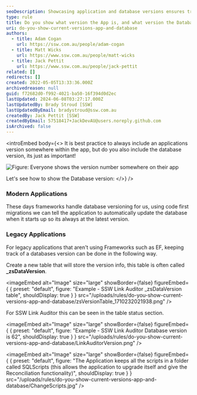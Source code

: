 ```yaml
---
seoDescription: Showcasing application and database versions ensures transparency and facilitates updates, while modern frameworks handle versioning through code-first migrations.
type: rule
title: Do you show what version the App is, and what version the Database is?
uri: do-you-show-current-versions-app-and-database
authors:
  - title: Adam Cogan
    url: https://ssw.com.au/people/adam-cogan
  - title: Matt Wicks
    url: https://www.ssw.com.au/people/matt-wicks
  - title: Jack Pettit
    url: https://www.ssw.com.au/people/jack-pettit
related: []
redirects: []
created: 2022-05-05T13:33:36.000Z
archivedreason: null
guid: f72682d0-f992-4021-ba50-16f394d0d2ec
lastUpdated: 2024-06-08T03:27:17.000Z
lastUpdatedBy: Brady Stroud [SSW]
lastUpdatedByEmail: bradystroud@ssw.com.au
createdBy: Jack Pettit [SSW]
createdByEmail: 57518417+JackDevAU@users.noreply.github.com
isArchived: false
---
```


<introEmbed
  body={<>
It is best practice to always include an applications version somewhere within the app, but do you also include the database version, its just as important!

![Figure: Everyone shows the version number somewhere on their app](/uploads/rules/do-you-show-current-versions-app-and-database/LinkAuditor.png)

Let's see how to show the Database version:
  </>}
/>
### Modern Applications

These days frameworks handle database versioning for us, using code first migrations we can tell the application to automatically update the database when it starts up so its always at the latest version.

### Legacy Applications

For legacy applications that aren't using Frameworks such as EF, keeping track of a databases version can be done in the following way.

Create a new table that will store the version info, this table is often called **\_zsDataVersion**.

<imageEmbed
  alt="Image"
  size="large"
  showBorder={false}
  figureEmbed={ {
    preset: "default",
    figure: "Example - SSW Link Auditor _zsDataVersion table",
    shouldDisplay: true
  } }
  src="/uploads/rules/do-you-show-current-versions-app-and-database/zsVersionTable_1710232021938.png"
/>

For SSW Link Auditor this can be seen in the table status section.

<imageEmbed
  alt="Image"
  size="large"
  showBorder={false}
  figureEmbed={ {
    preset: "default",
    figure: "Example - SSW Link Auditor Database version is 62",
    shouldDisplay: true
  } }
  src="/uploads/rules/do-you-show-current-versions-app-and-database/LinkAuditorVersion.png"
/>


<imageEmbed
  alt="Image"
  size="large"
  showBorder={false}
  figureEmbed={ {
    preset: "default",
    figure: "The Application keeps all the scripts in a folder called SQLScripts (this allows the application to upgrade itself and give the Reconciliation functionality)",
    shouldDisplay: true
  } }
  src="/uploads/rules/do-you-show-current-versions-app-and-database/ChangeScripts.jpg"
/>
